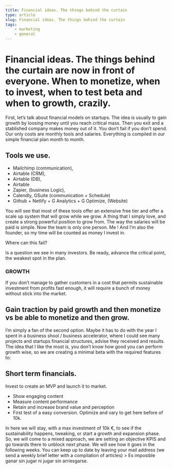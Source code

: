 ```yaml
---
title: Financial ideas. The things behind the curtain
type: article
slug: Financial ideas. The things behind the curtain
tags:
    - marketing
    - general
---
```


# Financial ideas. The things behind the curtain are now in front of everyone. When to monetize, when to invest, when to test beta and when to growth, crazily.

First, let’s talk about financial models on startups. The idea is usually to gain growth by loosing money until you reach critical mass. Then you exit and a stablished company makes money out of it.
You don’t fail if you don’t spend.
Our only costs are monthly tools and salaries. Everything is compiled in our simple financial plan month to month.

## Tools we use.

-   Mailchimp (communication),
-   Airtable (CRM),
-   Airtable (DB),
-   Airtable
-   Zapier, (business Logic),
-   Calendly, GSuite (communication + Schedule)
-   Github + Netlify + G Analytics + G Optimize, (Website)

You will see that most of these tools offer an extensive free tier and offer a scale up system that will grow while we grow. A thing that I simply love, and create a strong powerful position to grow from.
The way the salaries will be paid is simple. Now the team is only one person. Me ! And I’m also the founder, so my time will be counted as money I invest in.

Where can this fail?

Is a question we see in many investors. Be ready, advance the critical point, the weakest spot in the plan.

### GROWTH

If you don’t manage to gather customers in a cost that permits sustainable investment from profits fast enough, it will require a bunch of money without stick into the market.

## Gain traction by paid growth and then monetize vs be able to monetize and then grow.

I’m simply a fan of the second option. Maybe it has to do with the year I spent in a business shool / business accelerator, where I could see many projects and startups financial structures, advise they received and results.
The idea that I like the most is, you don’t know how good you can perform growth wise, so we are creating a minimal beta with the required features to:

## Short term financials.

Invest to create an MVP and launch it to market.

-   Show engaging content
-   Measure content performance
-   Retain and increase brand value and perception
-   First test of a easy conversion. Optimize and vary to get here before of 10k.

In here we will stay, with a max investment of 10k €, to see if the sustainability happens, tweaking, or start a growth and expansion phase.
So, we will come to a mixed approach, we are setting an objective KPIS and go towards there to unblock next phase.
We will see how it goes in the following weeks. You can keep up to date by leaving your mail address (we send a weekly brief letter with a compilation of articles) > Es imposible ganar sin jugar ni jugar sin arriesgarse.
